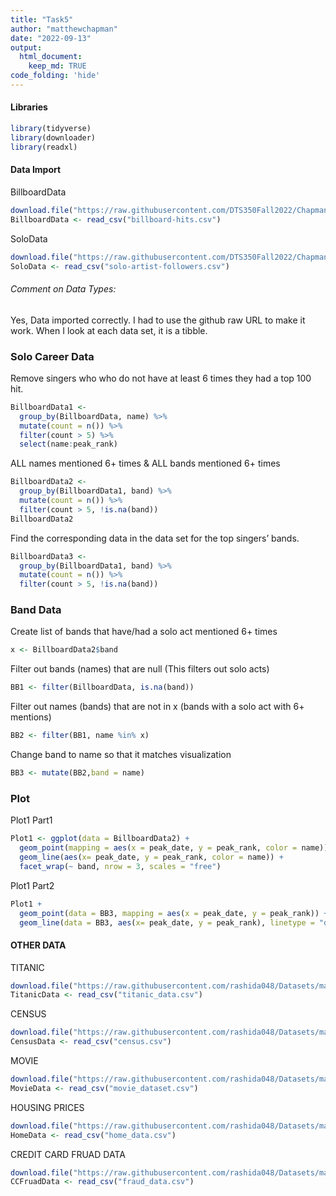 ```yaml
---
title: "Task5"
author: "matthewchapman"
date: "2022-09-13"
output: 
  html_document:
    keep_md: TRUE
code_folding: 'hide'
---
```


#### Libraries
```r
library(tidyverse)
library(downloader)
library(readxl)
```

#### Data Import
BillboardData
```r
download.file("https://raw.githubusercontent.com/DTS350Fall2022/ChapmanM/main/Week3/Task5/billboard-hits.csv","billboard-hits.csv")
BillboardData <- read_csv("billboard-hits.csv")
```
SoloData
```r
download.file("https://raw.githubusercontent.com/DTS350Fall2022/ChapmanM/main/Week3/Task5/solo-artist-followers.csv","solo-artist-followers.csv")
SoloData <- read_csv("solo-artist-followers.csv")
```
###### Comment on Data Types:
Yes, Data imported correctly. I had to use the github raw URL to make it work. When I look at each data set, it is a tibble.


### Solo Career Data
Remove singers who who do not have at least 6 times they had a top 100 hit.
```r
BillboardData1 <- 
  group_by(BillboardData, name) %>% 
  mutate(count = n()) %>%
  filter(count > 5) %>%
  select(name:peak_rank)
```
ALL names mentioned 6+ times & ALL bands mentioned 6+ times
```r
BillboardData2 <- 
  group_by(BillboardData1, band) %>% 
  mutate(count = n()) %>%
  filter(count > 5, !is.na(band))
BillboardData2
```
Find the corresponding data in the data set for the top singers’ bands.
```r
BillboardData3 <- 
  group_by(BillboardData1, band) %>% 
  mutate(count = n()) %>%
  filter(count > 5, !is.na(band))
```


### Band Data
Create list of bands that have/had a solo act mentioned 6+ times
```r
x <- BillboardData2$band
```
Filter out bands (names) that are null (This filters out solo acts)
```r
BB1 <- filter(BillboardData, is.na(band))
```
Filter out names (bands) that are not in x (bands with a solo act with 6+ mentions)
```r
BB2 <- filter(BB1, name %in% x)
```
Change band to name so that it matches visualization
```r
BB3 <- mutate(BB2,band = name)
```


### Plot
Plot1 Part1
```r
Plot1 <- ggplot(data = BillboardData2) +
  geom_point(mapping = aes(x = peak_date, y = peak_rank, color = name)) +
  geom_line(aes(x= peak_date, y = peak_rank, color = name)) + 
  facet_wrap(~ band, nrow = 3, scales = "free")
```
Plot1 Part2
```r
Plot1 +
  geom_point(data = BB3, mapping = aes(x = peak_date, y = peak_rank)) +
  geom_line(data = BB3, aes(x= peak_date, y = peak_rank), linetype = "dashed") 
```

#### OTHER DATA
TITANIC
```r
download.file("https://raw.githubusercontent.com/rashida048/Datasets/master/titanic_data.csv","titanic_data.csv")
TitanicData <- read_csv("titanic_data.csv")
```
CENSUS
```r
download.file("https://raw.githubusercontent.com/rashida048/Datasets/master/census.csv","census.csv")
CensusData <- read_csv("census.csv")
```
MOVIE
```r
download.file("https://raw.githubusercontent.com/rashida048/Datasets/master/movie_dataset.csv","movie_dataset.csv")
MovieData <- read_csv("movie_dataset.csv")
```
HOUSING PRICES
```r
download.file("https://raw.githubusercontent.com/rashida048/Datasets/master/home_data.csv","home_data.csv")
HomeData <- read_csv("home_data.csv")
```
CREDIT CARD FRUAD DATA
```r
download.file("https://raw.githubusercontent.com/rashida048/Datasets/master/fraud_data.csv","fraud_data.csv")
CCFruadData <- read_csv("fraud_data.csv")
```

